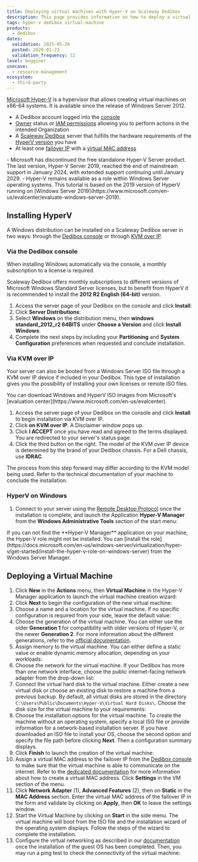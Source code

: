 ```yaml
---
title: Deploying virtual machines with Hyper-V on Scaleway Dedibox
description: This page provides information on how to deploy a virtual machine with Microsoft Hyper-V on Scaleway Dedibox.
tags: hyper-v dedibox virtual-machine
products:
  - dedibox
dates:
  validation: 2025-05-26
  posted: 2020-01-23
  validation_frequency: 12
level: begginer
usecase:
  - resource-management
ecosystem:
  - third-party
---
```




[Microsoft Hyper-V](https://learn.microsoft.com/en-us/windows-server/virtualization/hyper-v/hyper-v-on-windows-server) is a hypervisor that allows creating virtual machines on x86-64 systems.
It is available since the release of Windows Server 2012.

<Requirements />

- A Dedibox account logged into the [console](https://console.online.net)
- [Owner](/iam/concepts/#owner) status or [IAM permissions](/iam/concepts/#permission) allowing you to perform actions in the intended Organization
- A [Scaleway Dedibox](http://www.scaleway.com/en/dedibox) server that fulfills the hardware requirements of the [HyperV version](https://docs.microsoft.com/en-us/windows-server/virtualization/hyper-v/system-requirements-for-hyper-v-on-windows) you have
- At least one [failover IP](/dedibox-ip-failover/concepts/#failover-ips) with a [virtual MAC address](/dedibox-ip-failover/concepts/#virtual-mac-address)

<Message type="important">
  - Microsoft has discontinued the free standalone Hyper-V Server product. The last version, Hyper-V Server 2019, reached the end of mainstream support in January 2024, with extended support continuing until January 2029.
  - Hyper-V remains available as a role within Windows Server operating systems. This tutorial is based on the 2019 version of HyperV running on [Windows Server 2019](https://www.microsoft.com/en-us/evalcenter/evaluate-windows-server-2019).
</Message>

## Installing HyperV

A Windows distribution can be installed on a Scaleway Dedibox server in two ways: through the [Dedibox console](https://console.online.net/en/login) or through [KVM over IP](<https://en.wikipedia.org/wiki/KVM_switch#KVM_over_IP_(IPKVM)>).

### Via the Dedibox console

When installing Windows automatically via the console, a monthly subscription to a license is required.

Scaleway Dedibox offers monthly subscriptions to different versions of Microsoft Windows Standard Server licenses, but to benefit from HyperV it is recommended to install the **2012 R2 English (64-bit)** version.

1. Access the server page of your Dedibox on the console and click **Install**:
    <Lightbox image={image} width="600" alt="" />
2. Click **Server Distributions**:
    <Lightbox image={image2} width="600" alt="" />
3. Select **Windows** on the distribution menu, then **windows standard_2012_r2 64BITS** under **Choose a Version** and click **Install Windows**:
    <Lightbox image={image3} width="600" alt="" />
4. Complete the next steps by including your **Partitioning** and **System Configuration** preferences when requested and conclude installation.

### Via KVM over IP

Your server can also be booted from a Windows Server ISO file through a KVM over IP device if included in your Dedibox. This type of installation gives you the possibility of installing your own licenses or remote ISO files.

<Message type="tip">
  You can download Windows and HyperV ISO images from Microsoft's [evaluation center](https://www.microsoft.com/en-us/evalcenter).
</Message>

1. Access the server page of your Dedibox on the console and click **Install** to begin installation via KVM over IP.
2. Click **on KVM over IP**. A Disclaimer window pops up.
    <Lightbox image={image4} width="600" alt="" />
3. Click **I ACCEPT** once you have read and agreed to the terms displayed. You are redirected to your server's status page.
    <Lightbox image={image5} width="300" alt="" />
4. Click the third button on the right. The model of the KVM over IP device is determined by the brand of your Dedibox chassis. For a Dell chassis, use **IDRAC**.
    <Lightbox image={image6} width="600" alt="" />

The process from this step forward may differ according to the KVM model being used. Refer to the technical documentation of your machine to conclude the installation.

### HyperV on Windows

1. Connect to your server using the [Remote Desktop Protocol](https://en.wikipedia.org/wiki/Remote_Desktop_Protocol) once the installation is complete, and launch the Application **Hyper-V Manager** from the **Windows Administrative Tools** section of the start menu:
    <Lightbox image={image7} width="250" alt="" />

  <Message type="note">
    If you can not find the **Hyper-V Manager** application on your machine, the Hyper-V role might not be installed. You can [install the role](https://docs.microsoft.com/en-us/windows-server/virtualization/hyper-v/get-started/install-the-hyper-v-role-on-windows-server) from the Windows Server Manager.
  </Message>

## Deploying a Virtual Machine

1. Click **New** in the **Actions** menu, then **Virtual Machine** in the Hyper-V Manager application to launch the virtual machine creation wizard:
    <Lightbox image={image8} width="800" alt="" />
2. Click **Next** to begin the configuration of the new virtual machine:
    <Lightbox image={image9} width="600" alt="" />
3. Choose a name and a location for the virtual machine. If no specific configuration is required from your side, leave the default value:
    <Lightbox image={image10} width="600" alt="" />
4. Choose the generation of the virtual machine. You can either use the older **Generation 1** for compatibility with older versions of Hyper-V, or the newer **Generation 2**. For more information about the different generations, refer to the [official documentation](https://docs.microsoft.com/en-us/windows-server/virtualization/hyper-v/plan/should-i-create-a-generation-1-or-2-virtual-machine-in-hyper-v).
    <Lightbox image={image11} width="600" alt="" />
5. Assign memory to the virtual machine. You can either define a static value or enable dynamic memory allocation, depending on your workloads:
    <Lightbox image={image12} width="600" alt="" />
6. Choose the network for the virtual machine. If your Dedibox has more than one network interface, choose the public internet-facing network adapter from the drop-down list:
    <Lightbox image={image13} width="600" alt="" />
7. Connect the virtual hard disk to the virtual machine. Either create a new virtual disk or choose an existing disk to restore a machine from a previous backup. By default, all virtual disks are stored in the directory `C:\Users\Public\Documents\Hyper-V\Virtual Hard Disks\`. Choose the disk size for the virtual machine to your requirements:
    <Lightbox image={image14} width="600" alt="" />
8. Choose the installation options for the virtual machine. To create the machine without an operating system, specify a local ISO file or provide information for a network-based installation server. If you have downloaded an ISO file to install your OS, choose the second option and specify the file path before clicking **Next**. Then a configuration summary displays.
    <Lightbox image={image15} width="600" alt="" />
9. Click **Finish** to launch the creation of the virtual machine:
    <Lightbox image={image16} width="600" alt="" />
10. Assign a virtual MAC address to the failover IP from the [Dedibox console](https://console.online.net/) to make sure that the virtual machine is able to communicate on the internet. Refer to the [dedicated documentation](/dedibox-ip-failover/how-to/create-virtual-mac/) for more information about how to create a virtual MAC address. Click **Settings** in the VM section of the menu.
    <Lightbox image={image17} width="800" alt="" />
11. Click **Network Adapter** (1), **Advanced Features** (2), then on **Static** in the **MAC Address** section. Enter the virtual MAC address of the failover IP in the form and validate by clicking on **Apply**, then **OK** to leave the settings window.
    <Lightbox image={image18} width="800" alt="" />
12. Start the Virtual Machine by clicking on **Start** in the side menu. The virtual machine will boot from the ISO file and the installation wizard of the operating system displays. Follow the steps of the wizard to complete the installation.
13. Configure the virtual networking as described in our [documentation](/elastic-metal/how-to/configure-flexible-ip/) once the installation of the guest OS has been completed. Then, you may run a ping test to check the connectivity of the virtual machine:
    <Lightbox image={image19} width="800" alt="" />